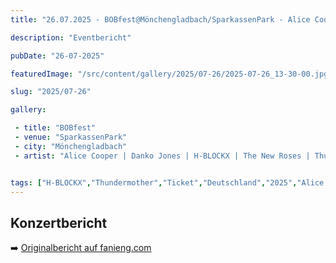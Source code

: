 ```yaml
---
title: "26.07.2025 - BOBfest@Mönchengladbach/SparkassenPark - Alice Cooper | Danko Jones | H-BLOCKX | The New Roses | Thundermother | Ugly Kid Joe"

description: "Eventbericht"

pubDate: "26-07-2025"

featuredImage: "/src/content/gallery/2025/07-26/2025-07-26_13-30-00.jpg"

slug: "2025/07-26"

gallery:

 - title: "BOBfest"
 - venue: "SparkassenPark"
 - city: "Mönchengladbach"
 - artist: "Alice Cooper | Danko Jones | H-BLOCKX | The New Roses | Thundermother | Ugly Kid Joe"


tags: ["H-BLOCKX","Thundermother","Ticket","Deutschland","2025","Alice Cooper","The New Roses","Danko Jones","BOBfest","Festival","Mönchengladbach","SparkassenPark","Ugly Kid Joe"]
---
```

## Konzertbericht
➡️ [Originalbericht auf fanieng.com](https://fanieng.com/2025/07-26/26-07-2025-bobfest-moenchengladbach-sparkassenpark)
